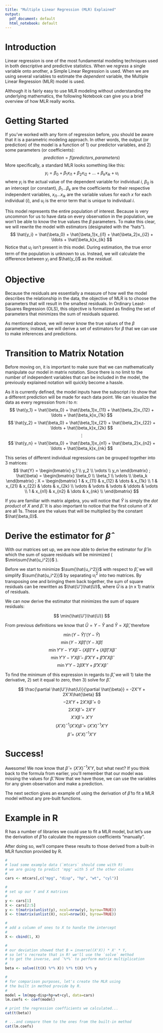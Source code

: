 ```yaml
---
title: "Multiple Linear Regression (MLR) Explained"
output:
  pdf_document: default
  html_notebook: default
---
```


# Introduction
Linear regression is one of the most fundamental modeling techniques used in both descriptive and predictive statistics. When we *regress* a single variable onto another, a Simple Linear Regression is used. When we are using several variables to estimate the *dependent* variable, the Multiple Linear Regression (MLR) model is used.

Although it is fairly easy to use MLR modeling without understanding the underlying mathematics, the following Notebook can give you a brief overview of how MLR really works.

# Getting Started
If you've worked with any form of regression before, you should be aware that it is a parametric modeling approach. In other words, the output (or prediction) of the model is a function of 1) our predictor variables, and 2) some parameters (or coefficients):
$$ prediction = f(predictors, parameters) $$
More specifically, a standard MLR looks something like this:
$$ {y_i} = {\beta_0} + {\beta_1}x_{i1} + {\beta_2}x_{i2} + \ldots + {\beta_k}x_{ik} + u_i $$
where $y_i$ is the actual value of the dependent variable for individual $i$, $\beta_0$ is an intercept (or constant), $\beta_1\ldots\beta_k$ are the coefficients for their respective independent variables, $x_{i1} \ldots x_{ik}$ are the variable values for each $x$ for each individual ($i$), and $u_i$ is the error term that is unique to individual $i$.

This model represents the entire population of interest. Because is very uncommon for us to have data on every observation in the population, we won't be able to know the true values the $\beta$ parameters. To make this clear, we will rewrite the model with estimators (designated with the "hats").
$$ \hat{y_i} = \hat{\beta_0} + \hat{\beta_1}x_{i1} + \hat{\beta_2}x_{i2} + \ldots + \hat{\beta_k}x_{ik} $$
Notice that $u_i$ isn't present in this model. During estimation, the true error term of the population is unknown to us. Instead, we will calculate the difference between $y_i$ and $\hat{y_i}$ as the *residual*.

# Objective
Because the residuals are essentially a measure of how well the model describes the relationship in the data, the objective of MLR is to choose the parameters that will result in the smallest residuals. In Ordinary Least-Squares Regression (OLS), this objective is formalized as finding the set of parameters that minimizes the sum of residuals squared.

As mentioned above, we will never know the true values of the $\beta$ parameters; instead, we will derive a set of estimators for $\beta$ that we can use to make inferences and predictions.

# Transition to Matrix Notation
Before moving on, it is important to make sure that we can mathematically manipulate our model in matrix notation. Since there is no limit to the number of independent variables that can be included in the model, the previously explained notation will quickly become a hassle.

As it is currently defined, the model inputs have the subscript $i$ to show that a different prediction will be made for each data point. We can visualize the data as every regression from $i$ to $n$:
$$ \hat{y_1} = \hat{\beta_0} + \hat{\beta_1}x_{11} + \hat{\beta_2}x_{12} + \ldots + \hat{\beta_k}x_{1k} $$
$$ \hat{y_2} = \hat{\beta_0} + \hat{\beta_1}x_{21} + \hat{\beta_2}x_{22} + \ldots + \hat{\beta_k}x_{2k} $$
$$ \vdots $$
$$ \hat{y_n} = \hat{\beta_0} + \hat{\beta_1}x_{n1} + \hat{\beta_2}x_{n2} + \ldots + \hat{\beta_k}x_{nk} $$

This series of different individual regressions can be grouped together into 3 matrices:
$$ \hat{Y} = 
\begin{bmatrix}
    y_1 \\
    y_2 \\
    \vdots \\
    y_n
\end{bmatrix}  
; \hat{\beta} = 
\begin{bmatrix}
    \beta_0 \\
    \beta_1 \\
    \vdots \\
    \beta_k
\end{bmatrix}
; X = 
\begin{bmatrix}
    1 & x_{11} & x_{12} & \dots & x_{1k} \\
    1 & x_{21} & x_{22} & \dots & x_{2k} \\
    \vdots & \vdots & \vdots & \ddots & \vdots \\
    1 & x_{n1} & x_{n2} & \dots & x_{nk} \\
\end{bmatrix}
$$

If you are familiar with matrix algebra, you will notice that $\hat{Y}$ is simply the *dot product* of $X$ and $\hat{\beta}$. It is also important to notice that the first column of $X$ are all 1s. These are the values that will be multiplied by the constant $\hat{\beta_0}$.

# Derive the estimator for $\hat{\beta}$
With our matrices set up, we are now able to derive the estimator for $\hat{\beta}$ in which the sum of square residuals will be minimized ( $\min\sum{\hat{u_i^2}}$ ).

Before we start to minimize $\sum{\hat{u_i^2}}$ with respect to $\hat{\beta},$ we will simplify $\sum{\hat{u_i^2}}$ by separating ${u_i}^2$ into two matrices. By transposing one and bringing them back together, the sum of square residuals can be rewritten as $\hat{U'}\hat{U}$, where $\hat{U}$ is a $(n$ x $1)$ matrix of residuals.

We can now derive the estimator that minimizes the sum of square residuals:

$$ \min{\hat{U'}\hat{U}} $$

From previous definitions we know that $\hat{U} = Y - \hat{Y}$ and $\hat{Y} = X\hat{\beta}$, therefore

$$ \min{ (Y -\hat{Y})'(Y -\hat{Y}) } $$
$$ \min{ (Y - X\hat{\beta})'(Y - X\hat{\beta}) } $$
$$ \min{ Y'Y - Y'X\hat{\beta} - (X\hat{\beta})'Y } + (X\hat{\beta})'X\hat{\beta}$$
$$ \min{ Y'Y - Y'X\hat{\beta} - \hat{\beta}'X'Y } + \hat{\beta}'X'X\hat{\beta}$$
$$ \min{ Y'Y - 2\hat{\beta}X'Y + \hat{\beta}'X'X\hat{\beta} }$$

To find the minimum of this expression in regards to $\hat{\beta}$, we will 1) take the derivative, 2) set it equal to zero, then 3) solve for $\hat{\beta}$.

$$ \frac{\partial \hat{U'}\hat{U}}{\partial \hat{\beta}} = -2X'Y + 2X'X\hat{\beta} $$
$$ -2X'Y + 2X'X\hat{\beta} = 0 $$
$$ 2X'X\hat{\beta} = 2X'Y $$
$$ X'X\hat{\beta} = X'Y $$
$$ (X'X)^{-1}(X'X)\hat{\beta} = (X'X)^{-1}X'Y $$
$$ \hat{\beta} = (X'X)^{-1}X'Y $$

# Success!
Awesome! We now know that $\hat{\beta} = (X'X)^{-1}X'Y$, but what next? If you think back to the formula from earlier, you'll remember that our model was missing the values for $\hat{\beta}$. Now that we have those, we can use the variables for any given observation and make a prediction.

The next section gives an example of using the derivation of $\hat{\beta}$ to fit a MLR model without any pre-built functions.

# Example in R

R has a number of libraries we could use to fit a MLR model, but let's use the derivation of $\hat{\beta}$ to calculate the regression coefficients "manually".

After doing so, we'll compare these results to those derived from a built-in MLR function provided by R.

```R
#
# load some example data (`mtcars` should come with R)
# we are going to predict 'mpg' with 5 of the other columns
#
cars <- mtcars[,c("mpg", "disp", "hp", "wt", "cyl")]

#
# set up our Y and X matrices
#
y <- cars[1]
X <- cars[2:5]
y <- t(matrix(unlist(y), ncol=nrow(y), byrow=TRUE))
X <- t(matrix(unlist(X), ncol=nrow(X), byrow=TRUE))

#
# add a column of ones to X to handle the intercept
#
X <- cbind(1, X)

#
# our deviation showed that B = inverse((X'X)) * X' * Y,
# so let's recreate that in R! we'll use the `solve` method
# to get the inverse, and `%*%` to perform matrix multiplication
#
beta <- solve((t(X) %*% X)) %*% t(X) %*% y

#
# for comparison purposes, let's create the MLR using 
# the built in method provide by R.
#
model = lm(mpg~disp+hp+wt+cyl, data=cars)
lm.coefs <- coef(model)
```

```R
# print the regression coefficients we calculated...
cat(t(beta))
```

```R
# ...and compare them to the ones from the built-in method
cat(lm.coefs)
```